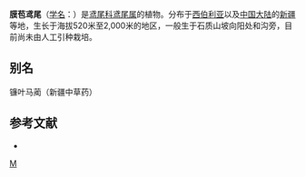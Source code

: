 {{Speciesbox 
| genus = Iris
| species = scariosa
| image = Iris scariosa curtis botanical garden image.jpg
| status = NE
| status_system = IUCN3.1
| authority = Willd. ex Link
}}

'''膜苞鸢尾'''（[[学名|学名]]：{{lang|la|''Iris scariosa''}}）是[[鸢尾科|鸢尾科]][[鸢尾属|鸢尾属]]的植物。分布于[[西伯利亚|西伯利亚]]以及[[中国大陆|中国大陆]]的[[新疆|新疆]]等地，生长于海拔520米至2,000米的地区，一般生于石质山坡向阳处和沟旁，目前尚未由人工引种栽培。

== 别名 ==
镰叶马蔺（新疆中草药）

== 参考文献 ==
<div class="references-small">
* {{cite web| url =http://www.bioinfo.cn/db05/KmzwSpecies.php?action=view&id=11413| title =膜苞鸢尾| work =《中国高等植物数据库全库》| publisher =中国科学院微生物研究所| author =昆明植物研究所| accessdate =2009-02-24| deadurl =yes| archiveurl =https://web.archive.org/web/20160305040417/http://www.bioinfo.cn/db05/KmzwSpecies.php?action=view&id=11413| archivedate =2016-03-05}}
</div>
{{Taxonbar|from=Q15227585}}

[[Category:鸢尾属|M]]